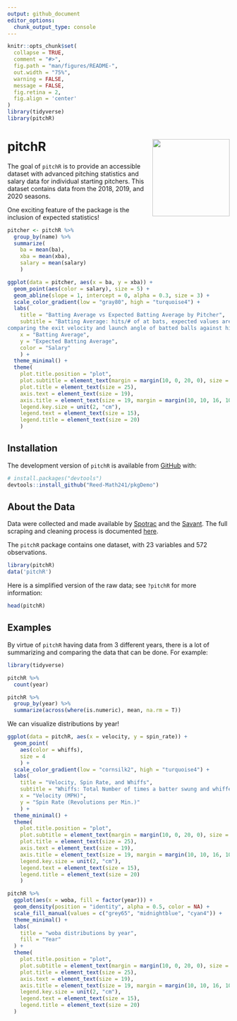 ```yaml
---
output: github_document
editor_options: 
  chunk_output_type: console
---
```


<!-- README.md is generated from README.Rmd. Please edit that file -->

```r
knitr::opts_chunk$set(
  collapse = TRUE,
  comment = "#>",
  fig.path = "man/figures/README-",
  out.width = "75%",
  warning = FALSE,
  message = FALSE,
  fig.retina = 2,
  fig.align = 'center'
)
library(tidyverse)
library(pitchR)
```


# pitchR  <img src= "https://github.com/Reed-Math241/pkgGrpq/blob/master/figs/IMG_0175.png" align="right" width=175 />


<!-- badges: start -->
<!-- badges: end -->


The goal of `pitchR` is to provide an accessible dataset with advanced pitching statistics and salary data for individual starting pitchers. This dataset contains data from the 2018, 2019, and 2020 seasons.

One exciting feature of the package is the inclusion of expected statistics!


```r
pitcher <- pitchR %>%
  group_by(name) %>%
  summarize(
    ba = mean(ba),
    xba = mean(xba),
    salary = mean(salary)
    )

ggplot(data = pitcher, aes(x = ba, y = xba)) +
  geom_point(aes(color = salary), size = 5) +
  geom_abline(slope = 1, intercept = 0, alpha = 0.3, size = 3) +
  scale_color_gradient(low = "gray80", high = "turquoise4") +
  labs(
    title = "Batting Average vs Expected Batting Average by Pitcher",
    subtitle = "Batting Average: hits/# of at bats, expected values are derived by
comparing the exit velocity and launch angle of batted balls against historical outcomes",
    x = "Batting Average",
    y = "Expected Batting Average",
    color = "Salary"
    ) +
  theme_minimal() +
  theme(
    plot.title.position = "plot",
    plot.subtitle = element_text(margin = margin(10, 0, 20, 0), size = 19),
    plot.title = element_text(size = 25),
    axis.text = element_text(size = 19),
    axis.title = element_text(size = 19, margin = margin(10, 10, 16, 10)),
    legend.key.size = unit(2, "cm"),
    legend.text = element_text(size = 15),
    legend.title = element_text(size = 20)
    )

```

## Installation

The development version of `pitchR` is available from [GitHub](https://github.com/) with:

``` r
# install.packages("devtools")
devtools::install_github("Reed-Math241/pkgDemo")
```

## About the Data

Data were collected and made available by [Spotrac](https://www.spotrac.com/mlb/payroll/) and the [Savant](https://baseballsavant.mlb.com/statcast_search). The full scraping and cleaning process is documented [here](https://github.com/Reed-Math241/pkgGrpq/blob/master/data-raw/DATASET.R).

The `pitchR` package contains one dataset, with 23 variables and 572 observations.

```r
library(pitchR)
data('pitchR')
``` 

Here is a simplified version of the raw data; see `?pitchR` for more information: 

```r
head(pitchR)
```

## Examples

By virtue of `pitchR` having data from 3 different years, there is a lot of summarizing and comparing the data that can be done. For example:

```r
library(tidyverse)

pitchR %>% 
  count(year)

pitchR %>% 
  group_by(year) %>% 
  summarize(across(where(is.numeric), mean, na.rm = T))
```

We can visualize distributions by year!

```r

ggplot(data = pitchR, aes(x = velocity, y = spin_rate)) +
  geom_point(
    aes(color = whiffs), 
    size = 4
    ) +
  scale_color_gradient(low = "cornsilk2", high = "turquoise4") +
  labs(
    title = "Velocity, Spin Rate, and Whiffs",
    subtitle = "Whiffs: Total Number of times a batter swung and whiffed on the player's pitch",
    x = "Velocity (MPH)",
    y = "Spin Rate (Revolutions per Min.)"
    ) +
  theme_minimal() +
  theme(
    plot.title.position = "plot",
    plot.subtitle = element_text(margin = margin(10, 0, 20, 0), size = 19),
    plot.title = element_text(size = 25),
    axis.text = element_text(size = 19),
    axis.title = element_text(size = 19, margin = margin(10, 10, 16, 10)),
    legend.key.size = unit(2, "cm"),
    legend.text = element_text(size = 15),
    legend.title = element_text(size = 20)
    )

```

```r
pitchR %>% 
  ggplot(aes(x = woba, fill = factor(year))) +
  geom_density(position = "identity", alpha = 0.5, color = NA) +
  scale_fill_manual(values = c("grey65", "midnightblue", "cyan4")) +
  theme_minimal() +
  labs(
    title = "woba distributions by year",
    fill = "Year"
  ) +
  theme(
    plot.title.position = "plot",
    plot.subtitle = element_text(margin = margin(10, 0, 20, 0), size = 19),
    plot.title = element_text(size = 25),
    axis.text = element_text(size = 19),
    axis.title = element_text(size = 19, margin = margin(10, 10, 16, 10)),
    legend.key.size = unit(2, "cm"),
    legend.text = element_text(size = 15),
    legend.title = element_text(size = 20)
  )
```







